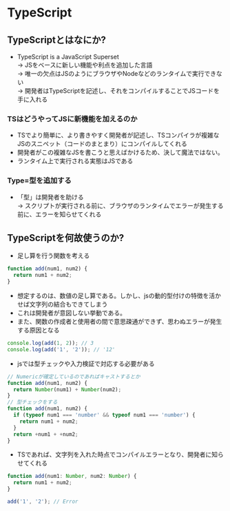 # TypeScript 

## TypeScriptとはなにか?
- TypeScript is a JavaScript Superset
<br/> → JSをベースに新しい機能や利点を追加した言語
<br/> → 唯一の欠点はJSのようにブラウザやNodeなどのランタイムで実行できない
<br/> → 開発者はTypeScriptを記述し、それをコンパイルすることでJSコードを手に入れる

### TSはどうやってJSに新機能を加えるのか
- TSでより簡単に、より書きやすく開発者が記述し、TSコンパイラが複雑なJSのスニペット（コードのまとまり）にコンパイルしてくれる
- 開発者がこの複雑なJSを書こうと思えばかけるため、決して魔法ではない。
- ランタイム上で実行される実態はJSである

### Type=型を追加する
- 「型」は開発者を助ける
<br/> → スクリプトが実行される前に、ブラウザのランタイムでエラーが発生する前に、エラーを知らせてくれる

## TypeScriptを何故使うのか?
- 足し算を行う関数を考える
```js
function add(num1, num2) {
  return num1 + num2;
}
```
- 想定するのは、数値の足し算である。しかし、jsの動的型付けの特徴を活かせば文字列の結合もできてしまう
- これは開発者が意図しない挙動である。
- また、関数の作成者と使用者の間で意思疎通ができず、思わぬエラーが発生する原因となる
```js
console.log(add(1, 2)); // 3
console.log(add('1', '2')); // '12'
```

- jsでは型チェックや入力検証で対応する必要がある
```js
// Numericが確定しているのであればキャストするとか
function add(num1, num2) { 
  return Number(num1) + Number(num2);
}
// 型チェックをする
function add(num1, num2) { 
  if (typeof num1 === 'number' && typeof num1 === 'number') {
    return num1 + num2;
  }
  return +num1 + +num2;
}
```

- TSであれば、文字列を入れた時点でコンパイルエラーとなり、開発者に知らせてくれる
```ts
function add(num1: Number, num2: Number) {
  return num1 + num2;
}

add('1', '2'); // Error
```
